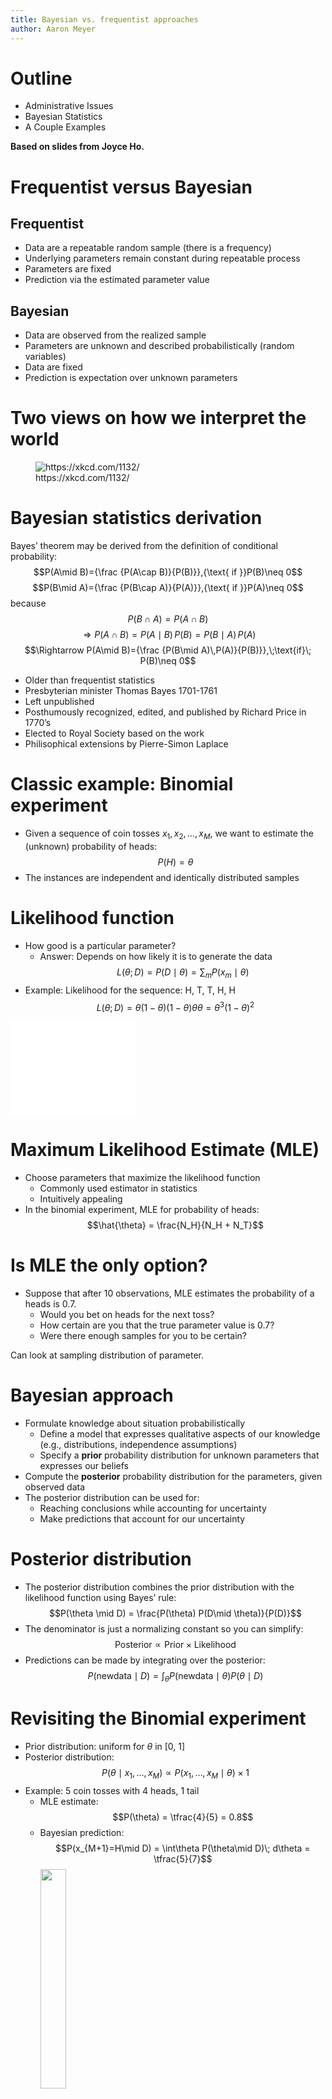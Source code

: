 ```yaml
---
title: Bayesian vs. frequentist approaches
author: Aaron Meyer
---
```


# Outline

- Administrative Issues
- Bayesian Statistics
- A Couple Examples

**Based on slides from Joyce Ho.**

# Frequentist versus Bayesian

## Frequentist

- Data are a repeatable random sample (there is a frequency)
- Underlying parameters remain constant during repeatable process
- Parameters are fixed
- Prediction via the estimated parameter value

## Bayesian

- Data are observed from the realized sample
- Parameters are unknown and described probabilistically (random variables)
- Data are fixed
- Prediction is expectation over unknown parameters

# Two views on how we interpret the world

![https://xkcd.com/1132/](./figs/lec5/frequentists_vs_bayesians.png)

# Bayesian statistics derivation

Bayes’ theorem may be derived from the definition of conditional probability:
$$P(A\mid B)={\frac {P(A\cap B)}{P(B)}},{\text{ if }}P(B)\neq 0$$
$$P(B\mid A)={\frac {P(B\cap A)}{P(A)}},{\text{ if }}P(A)\neq 0$$
because
$$P(B\cap A) = P(A\cap B)$$
$$\Rightarrow P(A\cap B)=P(A\mid B)\,P(B)=P(B\mid A)\,P(A)$$
$$\Rightarrow P(A\mid B)={\frac {P(B\mid A)\,P(A)}{P(B)}},\;\text{if}\; P(B)\neq 0$$

::: notes
- Older than frequentist statistics
- Presbyterian minister Thomas Bayes 1701-1761
- Left unpublished
- Posthumously recognized, edited, and published by Richard Price in 1770's
- Elected to Royal Society based on the work
- Philisophical extensions by Pierre-Simon Laplace
:::

# Classic example: Binomial experiment

- Given a sequence of coin tosses $x_1, x_2, \ldots, x_M$, we want to estimate the (unknown) probability of heads: $$P(H) = \theta$$
- The instances are independent and identically distributed samples

# Likelihood function

- How good is a particular parameter? 
	- Answer: Depends on how likely it is to generate the data
$$L(\theta; D) = P(D\mid\theta) = \sum_m P(x_m \mid\theta)$$

- Example: Likelihood for the sequence: H, T, T, H, H
$$L(\theta; D) = \theta(1-\theta)(1-\theta)\theta\theta = \theta^3 (1-\theta)^2$$

![ ](./figs/lec5/ho5.pdf){width=40%}

# Maximum Likelihood Estimate (MLE)

- Choose parameters that maximize the likelihood function
	- Commonly used estimator in statistics
	- Intuitively appealing
- In the binomial experiment, MLE for probability of heads: $$\hat{\theta} = \frac{N_H}{N_H + N_T}$$

# Is MLE the only option?

- Suppose that after 10 observations, MLE estimates the probability of a heads is 0.7.
	- Would you bet on heads for the next toss?
	- How certain are you that the true parameter value is 0.7?
	- Were there enough samples for you to be certain?

::: notes
Can look at sampling distribution of parameter.
:::

# Bayesian approach
- Formulate knowledge about situation probabilistically
	- Define a model that expresses qualitative aspects of our knowledge (e.g., distributions, independence assumptions)
	- Specify a **prior** probability distribution for unknown parameters that expresses our beliefs
- Compute the **posterior** probability distribution for the parameters, given observed data
- The posterior distribution can be used for:
	- Reaching conclusions while accounting for uncertainty
	- Make predictions that account for our uncertainty

# Posterior distribution

- The posterior distribution combines the prior distribution with the likelihood function using Bayes' rule: $$P(\theta \mid D) = \frac{P(\theta) P(D\mid \theta)}{P(D)}$$
- The denominator is just a normalizing constant so you can simplify: $$\mathrm{Posterior} \propto \mathrm{Prior} \times \mathrm{Likelihood}$$
- Predictions can be made by integrating over the posterior: $$P(\mathrm{new data} \mid D) = \int_{\theta} P(\mathrm{new data} \mid \theta) P(\theta \mid D)$$

# Revisiting the Binomial experiment

- Prior distribution: uniform for $\theta$ in [0, 1]
- Posterior distribution: $$P(\theta\mid x_1, \ldots ,x_M) \propto P(x_1, \ldots ,x_M\mid\theta)\times 1$$
- Example: 5 coin tosses with 4 heads, 1 tail
	- MLE estimate: $$P(\theta) = \tfrac{4}{5} = 0.8$$
	- Bayesian prediction: $$P(x_{M+1}=H\mid D) = \int\theta P(\theta\mid D)\; d\theta = \tfrac{5}{7}$$
![ ](./figs/lec5/ho10.png){width=30%}

# Bayesian inference and MLE

- The MLE and Bayesian prediction always differ in practice.
- However...
	- **If** prior is well-behaved (i.e., does not assign 0 density to any “feasible” parameter value)
	- **Then** both the MLE and Bayesian predictions converge to the same value as the training data becomes infinitely large

::: notes
Only gives same answer if our prior distribution is the same as the posterior.
:::

# Features of the Bayesian approach

- Probability is used to describe “physical” randomness and uncertainty regarding the true values of the parameters.
	- The prior and posterior probabilities represent degrees of belief, before and after seeing the data, respectively.
- The model and prior are chosen based on the knowledge of the problem and not, in theory, by the amount of data collected or the question we are interested in answering.

# How to choose a prior

- Objective priors: Noninformative priors that attempt to capture ignorance.
- Subjective priors: Priors that capture our beliefs as completely as possible. They are subjective but not arbitrary.
- Hierarchical priors: Multiple levels of priors.
- Empirical priors: Learn some of the parameters of the prior from the data (“Empirical Bayes”)
	- Robust, able to overcome limitations of mis-specification of prior
	- Double counting of evidence / overfitting

# Conjugate prior

- If the posterior distribution are in the same family as prior probability distribution, the prior and posterior are called conjugate distributions
- All members of the exponential family of distributions have conjugate priors


| **Likelihood**  | **Conjugate prior distribution** | **Prior hyperparameter** | **Posterior hyperparameters**                 |
|-----------------|----------------------------------|--------------------------|-----------------------------------------------|
| Bernoulli       | Beta                             | $\alpha, \beta$          | $\alpha + \sum x_i, \beta + n - \sum x_i$     |
| Multinomial     | Dirichlet                        | $\alpha$                 |      $\alpha + \sum x_i$                      |
| Poisson         | Gamma                            | $\alpha, \beta$          |     $\alpha + \sum x_i, \beta + n$            |


# Linear regression

Exactly what we did in lecture 2!

![ ](./figs/lec5/ho15.pdf){width=70%}

# Bayesian linear regression

- Prior is placed on either the weight, $w$, or the variance, $\sigma$
- Conjugate prior for $w$ is a normal distribution
$$P(w)\sim N(\mu_0,S_0)$$
$$P(w\mid y)\sim N(\mu,S)$$
$$S^{-1} = S^{-1}_0 + \frac{1}{\sigma^2} X^T X$$
$$\mu = S\left( S^{-1}_0 \mu_0 + \frac{1}{\sigma^2} X^T y \right)$$

- Mean is weighted average of OLS estimate and prior mean, where weights reflect relative strengths of prior and data information.

# Computing the posterior distribution

Analytical integration
~ Works when “conjugate” prior distributions can be used, which combine nicely with the likelihood—usually not the case.

Gaussian approximation
~ Works well when there is sufficient data compared to model complexity—posterior distribution is close to Gaussian (Central Limit Theorem) and can be handled by finding its mode.

Markov chain Monte Carlo
~ Simulate a Markov chain that eventually converges to the posterior distribution—currently the dominant approach.

Variational approximation
~ Cleverer way to approximate the posterior and maybe faster than MCMC but not as general and exact.

# Limitations and criticisms of Bayesian methods

- It is hard to come up with a prior (subjective) and the assumptions may be wrong
- Closed world assumption: need to consider all possible hypotheses for the data before observing the data
- Computationally demanding (compared to frequentist approach)
- Use of approximations weakens coherence argument

# Example problem - HIV test

Facts:

- Rapid home tests will pick up an infection 97.7% of the time 28 days after exposure (sensitivity).
- These same tests have a specificity of 95%.
- 0.34% of the US population is estimated to be infected.

Questions:

- A US resident receives a positive test. What is the chance they have HIV?
- How would this change if 5% of the population were infected?

# Reading & Resources

- 📖: [Bayesian Data Analysis](https://stat.columbia.edu/~gelman/books/)
- 📖: [Probabilistic Programming & Bayesian Methods for Hackers](https://camdavidsonpilon.github.io/Probabilistic-Programming-and-Bayesian-Methods-for-Hackers/)
- 📺: [Bayes theorem, the geometry of changing beliefs](https://www.youtube.com/watch?v=HZGCoVF3YvM)
- 📺: [The medical test paradox, and redesigning Bayes' rule](https://www.youtube.com/watch?v=lG4VkPoG3ko)
- 👂: [Linear Digressions: Beware of simple metrics](https://lineardigressions.com/episodes/2019/12/22/data-scientists-beware-of-simple-metrics)
- Software packages for Bayesian analysis:
	- [PyMC](https://github.com/pymc-devs/pymc) (python)
	- [emcee](https://github.com/dfm/emcee) (python)
	- [Stan](https://github.com/stan-dev/stan) (C++, python, R)
